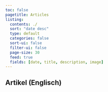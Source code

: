 ```yaml
---
toc: false
pagetitle: Articles
listing:
  contents: ./
  sort: "date desc"
  type: default
  categories: false
  sort-ui: false
  filter-ui: false
  page-size: 30
  feed: true
  fields: [date, title, description, image]
---
```


:::{.content-block}

# Artikel (Englisch)

:::
